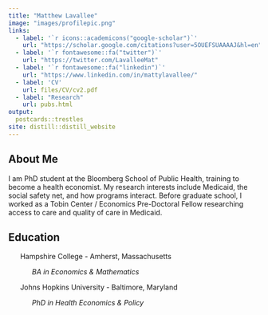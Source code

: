 ```yaml
---
title: "Matthew Lavallee"
image: "images/profilepic.png"
links:
  - label: '`r icons::academicons("google-scholar")`'
    url: "https://scholar.google.com/citations?user=5OUEFSUAAAAJ&hl=en"
  - label: '`r fontawesome::fa("twitter")`'
    url: "https://twitter.com/LavalleeMat"
  - label: '`r fontawesome::fa("linkedin")`'
    url: "https://www.linkedin.com/in/mattylavallee/"
  - label: 'CV'
    url: files/CV/cv2.pdf
  - label: "Research"
    url: pubs.html
output: 
  postcards::trestles
site: distill::distill_website
---
```


<link rel="stylesheet" href="academicicons/css/academicons.min.css"/>

## About Me

I am PhD student at the Bloomberg School of Public Health, training to become a health economist. My research interests include Medicaid, the social safety net, and how programs interact. Before graduate school, I worked as a Tobin Center / Economics Pre-Doctoral Fellow researching access to care and quality of care in Medicaid.

## Education
&nbsp;&nbsp;&nbsp;&nbsp;&nbsp;&nbsp;Hampshire College - Amherst, Massachusetts

&nbsp;&nbsp;&nbsp;&nbsp;&nbsp;&nbsp;&nbsp;&nbsp;&nbsp;&nbsp;&nbsp;&nbsp;*BA in Economics & Mathematics*

&nbsp;&nbsp;&nbsp;&nbsp;&nbsp;&nbsp;Johns Hopkins University - Baltimore, Maryland

&nbsp;&nbsp;&nbsp;&nbsp;&nbsp;&nbsp;&nbsp;&nbsp;&nbsp;&nbsp;&nbsp;&nbsp;*PhD in Health Economics & Policy*